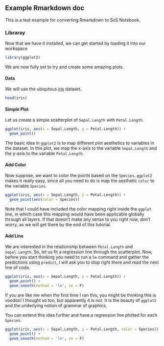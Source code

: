 ## Example Rmarkdown doc

This is a test example for converting Rmarkdown to SoS Notebook.


### Libraray

Now that we have it installed, we can get started by loading it into our workspace

```r
library(ggplot2)
```

We are now fully set to try and create some amazing plots. 

#### Data

We will use the ubiqutous [iris](http://stat.ethz.ch/R-manual/R-patched/library/datasets/html/iris.html) dataset.

```r
head(iris)
```

#### Simple Plot

Let us create a simple scatterplot of `Sepal.Length` with `Petal.Length`.

```r
ggplot(iris, aes(x = Sepal.Length, y = Petal.Length)) +
  geom_point()
```

The basic idea in `ggplot2` is to map different plot aesthetics to variables in the dataset. In this plot, we map the x-axis to the variable `Sepal.Length` and the y-axis to the variable `Petal.Length`.

#### Add Color

Now suppose, we want to color the points based on the `Species`. `ggplot2` makes it really easy, since all you need to do is map the aesthetic `color` to the variable `Species`.

```r
ggplot(iris, aes(x = Sepal.Length, y = Petal.Length)) +
  geom_point(aes(color = Species))
```

Note that I could have included the color mapping right inside the `ggplot` line, in which case this mapping would have been applicable globally through all layers. If that doesn't make any sense to you right now, don't worry, as we will get there by the end of this tutorial.

#### Add Line

We are interested in the relationship between `Petal.Length` and `Sepal.Length`. So, let us fit a regression line through the scatterplot. Now, before you start thinking you need to run a `lm` command and gather the predictions using `predict`, I will ask you to stop right there and read the next line of code.

```r
ggplot(iris, aes(x = Sepal.Length, y = Petal.Length)) +
  geom_point() + 
  geom_smooth(method = 'lm', se = F)
```

If you are like me when the first time I ran this, you might be thinking this is voodoo! I thought so too, but apparently it is not. It is the beauty of `ggplot2` and the underlying notion of grammar of graphics.

You can extend this idea further and have a regression line plotted for each `Species`.

```r
ggplot(iris, aes(x = Sepal.Length, y = Petal.Length, color = Species)) +
  geom_point() + 
  geom_smooth(method = 'lm', se = F)
```


